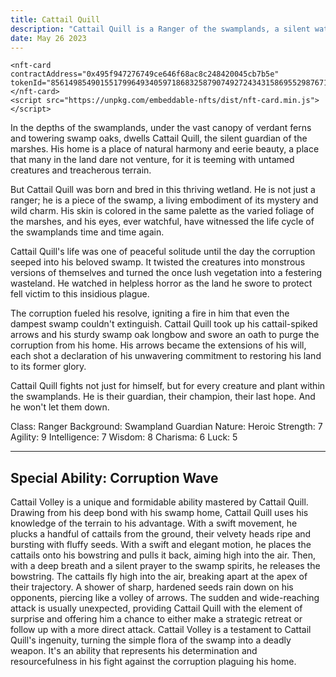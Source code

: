 ```yaml
---
title: Cattail Quill 
description: "Cattail Quill is a Ranger of the swamplands, a silent watcher and guardian of nature. He has a light green hue, speckled with darker shades, reflecting the diversity of plants in his home turf. He stands tall and lean at 4.8 feet, with narrow eyes that gleam with vigilance and wisdom. Cattail is adorned in an armor made from tough swamp grasses and cattail stalks, cleverly woven into a flexible, durable covering."
date: May 26 2023
---
```



    <nft-card
    contractAddress="0x495f947276749ce646f68ac8c248420045cb7b5e"
    tokenId="85614985490155179964934059718683258790749272434315869552987671454760652767233">
    </nft-card>
    <script src="https://unpkg.com/embeddable-nfts/dist/nft-card.min.js"></script>

In the depths of the swamplands, under the vast canopy of verdant ferns and towering swamp oaks, dwells Cattail Quill, the silent guardian of the marshes. His home is a place of natural harmony and eerie beauty, a place that many in the land dare not venture, for it is teeming with untamed creatures and treacherous terrain.

But Cattail Quill was born and bred in this thriving wetland. He is not just a ranger; he is a piece of the swamp, a living embodiment of its mystery and wild charm. His skin is colored in the same palette as the varied foliage of the marshes, and his eyes, ever watchful, have witnessed the life cycle of the swamplands time and time again.

Cattail Quill's life was one of peaceful solitude until the day the corruption seeped into his beloved swamp. It twisted the creatures into monstrous versions of themselves and turned the once lush vegetation into a festering wasteland. He watched in helpless horror as the land he swore to protect fell victim to this insidious plague.

The corruption fueled his resolve, igniting a fire in him that even the dampest swamp couldn't extinguish. Cattail Quill took up his cattail-spiked arrows and his sturdy swamp oak longbow and swore an oath to purge the corruption from his home. His arrows became the extensions of his will, each shot a declaration of his unwavering commitment to restoring his land to its former glory.

Cattail Quill fights not just for himself, but for every creature and plant within the swamplands. He is their guardian, their champion, their last hope. And he won't let them down.

Class: Ranger
Background: Swampland Guardian
Nature: Heroic
Strength: 7
Agility: 9
Intelligence: 7
Wisdom: 8
Charisma: 6
Luck: 5



---

## Special Ability: Corruption Wave
Cattail Volley is a unique and formidable ability mastered by Cattail Quill. Drawing from his deep bond with his swamp home, Cattail Quill uses his knowledge of the terrain to his advantage.
With a swift movement, he plucks a handful of cattails from the ground, their velvety heads ripe and bursting with fluffy seeds. With a swift and elegant motion, he places the cattails onto his bowstring and pulls it back, aiming high into the air. Then, with a deep breath and a silent prayer to the swamp spirits, he releases the bowstring.
The cattails fly high into the air, breaking apart at the apex of their trajectory. A shower of sharp, hardened seeds rain down on his opponents, piercing like a volley of arrows. The sudden and wide-reaching attack is usually unexpected, providing Cattail Quill with the element of surprise and offering him a chance to either make a strategic retreat or follow up with a more direct attack.
Cattail Volley is a testament to Cattail Quill's ingenuity, turning the simple flora of the swamp into a deadly weapon. It's an ability that represents his determination and resourcefulness in his fight against the corruption plaguing his home.